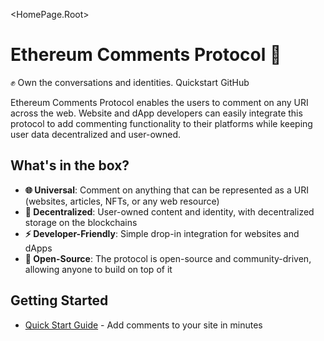 
<HomePage.Root>
  <h1 className="vocs_HomePage_title">Ethereum Comments Protocol 💬</h1>
  <HomePage.InstallPackage name="@ecp.eth/sdk" type="install" />
  <HomePage.Description>
    ✊ Own the conversations and identities.
  </HomePage.Description>
  <HomePage.Buttons>
    <HomePage.Button href="./quick-start" variant="accent">
      Quickstart
    </HomePage.Button>
    <HomePage.Button href="https://github.com/mod-protocol/comments-sdk">
      GitHub
    </HomePage.Button>
  </HomePage.Buttons>
</HomePage.Root>

Ethereum Comments Protocol enables the users to comment on any URI across the web.
Website and dApp developers can easily integrate this protocol to add commenting functionality to their platforms while keeping user data decentralized and user-owned.

## What's in the box?

- **🌐 Universal**: Comment on anything that can be represented as a URI (websites, articles, NFTs, or any web resource)
- **🔗 Decentralized**: User-owned content and identity, with decentralized storage on the blockchains
- **⚡️ Developer-Friendly**: Simple drop-in integration for websites and dApps
- **🤝 Open-Source**: The protocol is open-source and community-driven, allowing anyone to build on top of it

## Getting Started

- [Quick Start Guide](./quick-start) - Add comments to your site in minutes


